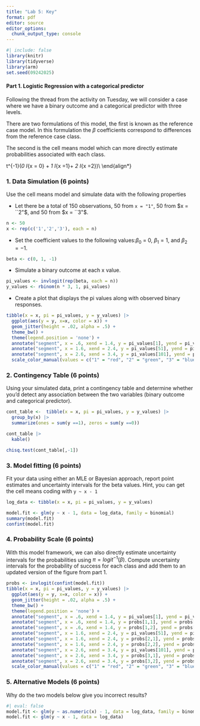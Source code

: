 ```yaml
---
title: "Lab 5: Key"
format: pdf
editor: source
editor_options: 
  chunk_output_type: console
---
```


```r
#| include: false
library(knitr)
library(tidyverse)
library(arm)
set.seed(09242025)
```


#### Part 1. Logistic Regression with a categorical predictor

Following the thread from the activity on Tuesday, we will consider a case where we have a binary outcome and a categorical predictor with three levels.

There are two formulations of this model, the first is known as the reference case model. In this formulation the $\beta$ coefficients correspond to differences from the reference case class.

\begin{align*}
y & \sim Bernoulli(\pi) \\
\pi & = \frac{\exp(\beta_0 + \beta_1 I_{x =1} + \beta_2 I_{x =2})}{1 + \exp(\beta_0 + \beta_1 I_{x =1}+ \beta_2 I_{x =2})}\\
\pi & = logit^{-1}(\beta_0 + \beta_1 I_{x =1}+ \beta_2 I_{x =2})\\
\end{align*}

The second is the cell means model which can more directly estimate probabilities associated with each class.

\begin{align*}
y & \sim Bernoulli(\pi) \\
\pi & = \frac{\exp(\beta_0 I_{x = 0}+ \beta_1 I_{x = 1} + \beta_2 I_{x =2})}{1 + \exp(\beta_0 I_{x = 0}+ \beta_1 I_{x =1}+ \beta_2 I_{x =2})}\\
\
\pi & = logit^{-1}(\beta_0 I_{x = 0} + \beta_1 I_{x =1}+ \beta_2 I_{x =2})\\
\end{align*}



### 1. Data Simulation (6 points)

Use the cell means model and simulate data with the following properties

- Let there be a total of 150 observations, 50 from `x = "1"`, 50 from $x = ``2"$, and 50 from $x = ``3"$.

```r
n <- 50
x <- rep(c('1','2','3'), each = n)
```


- Set the coefficient values to the following values:$\beta_0$ = 0, $\beta_1 = 1$, and $\beta_2 = -1$.

```r
beta <- c(0, 1, -1)
```

- Simulate a binary outcome at each x value. 

```r
pi_values <- invlogit(rep(beta, each = n))
y_values <- rbinom(n * 3, 1, pi_values)
```

- Create a plot that displays the pi values along with observed binary responses.

```r
tibble(x = x, pi = pi_values, y = y_values) |>
  ggplot(aes(y = y, x=x, color = x)) +
  geom_jitter(height = .02, alpha = .5) +
  theme_bw() +
  theme(legend.position = 'none') +
  annotate("segment", x = .6, xend = 1.4, y = pi_values[1], yend = pi_values[1], colour = "red") +
  annotate("segment", x = 1.6, xend = 2.4, y = pi_values[51], yend = pi_values[51], colour = "green") +
  annotate("segment", x = 2.6, xend = 3.4, y = pi_values[101], yend = pi_values[101], colour = "blue") +
  scale_color_manual(values = c("1" = "red", "2" = "green", "3" = "blue"))

```

### 2. Contingency Table (6 points)

Using your simulated data, print a contingency table and determine whether you'd detect any association between the two variables (binary outcome and categorical predictor).

```r
cont_table <-  tibble(x = x, pi = pi_values, y = y_values) |>
  group_by(x) |>
  summarize(ones = sum(y ==1), zeros = sum(y ==0)) 

cont_table |>
  kable()

chisq.test(cont_table[,-1])

```


### 3. Model fitting (6 points)

Fit your data using either an MLE or Bayesian approach, report point estimates and uncertainty intervals for the beta values. Hint, you can get the cell means coding with `y ~ x - 1`

```r
log_data <- tibble(x = x, pi = pi_values, y = y_values) 

model.fit <- glm(y ~ x - 1, data = log_data, family = binomial)
summary(model.fit)
confint(model.fit)
```

### 4. Probability Scale (6 points)

With this model framework, we can also directly estimate uncertainty intervals for the probabilities using $\pi = logit^{-1}(\beta)$. Compute uncertainty intervals for the probability of success for each class and add them to an updated version of the figure from part 1.

```r
probs <- invlogit(confint(model.fit))
tibble(x = x, pi = pi_values, y = y_values) |>
  ggplot(aes(y = y, x=x, color = x)) +
  geom_jitter(height = .02, alpha = .5) +
  theme_bw() +
  theme(legend.position = 'none') +
  annotate("segment", x = .6, xend = 1.4, y = pi_values[1], yend = pi_values[1], colour = "red") +
  annotate("segment", x = .6, xend = 1.4, y = probs[1,1], yend = probs[1,1], colour = "red", lty = 2) +
  annotate("segment", x = .6, xend = 1.4, y = probs[1,2], yend = probs[1,2], colour = "red", lty = 2) +
  annotate("segment", x = 1.6, xend = 2.4, y = pi_values[51], yend = pi_values[51], colour = "green") +
  annotate("segment", x = 1.6, xend = 2.4, y = probs[2,1], yend = probs[2,1], colour = "green", lty = 2) +
  annotate("segment", x = 1.6, xend = 2.4, y = probs[2,2], yend = probs[2,2], colour = "green", lty = 2) +
  annotate("segment", x = 2.6, xend = 3.4, y = pi_values[101], yend = pi_values[101], colour = "blue") +
  annotate("segment", x = 2.6, xend = 3.4, y = probs[3,1], yend = probs[3,1], colour = "blue", lty = 2) +
  annotate("segment", x = 2.6, xend = 3.4, y = probs[3,2], yend = probs[3,2], colour = "blue", lty = 2) +
  scale_color_manual(values = c("1" = "red", "2" = "green", "3" = "blue"))

```


### 5. Alternative Models (6 points)

Why do the two models below give you incorrect results?

```r
#| eval: false
model.fit <- glm(y ~ as.numeric(x) - 1, data = log_data, family = binomial)
model.fit <- glm(y ~ x - 1, data = log_data)

```

